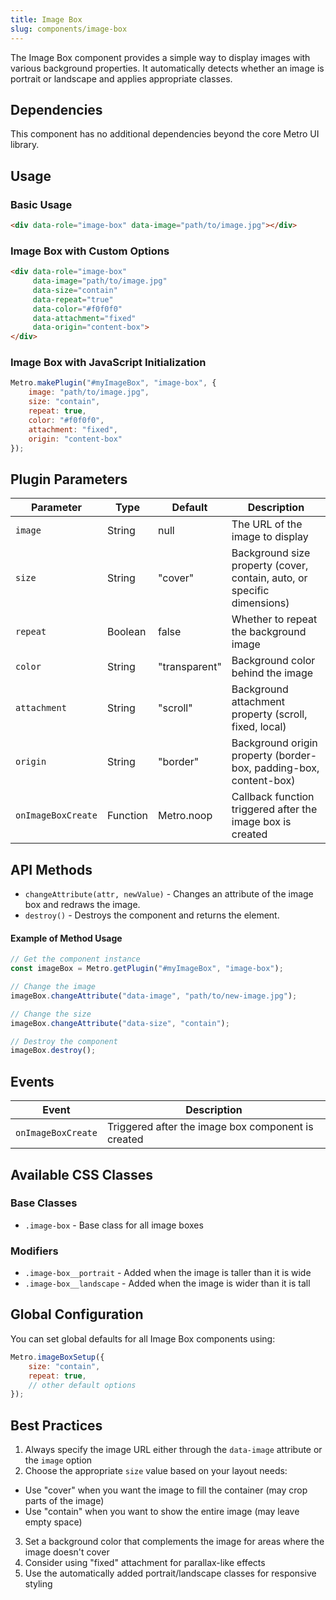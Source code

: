 ```yaml
---
title: Image Box
slug: components/image-box
---
```


The Image Box component provides a simple way to display images with various background properties. It automatically detects whether an image is portrait or landscape and applies appropriate classes.

## Dependencies

This component has no additional dependencies beyond the core Metro UI library.

## Usage

### Basic Usage

```html
<div data-role="image-box" data-image="path/to/image.jpg"></div>
```

### Image Box with Custom Options

```html
<div data-role="image-box" 
     data-image="path/to/image.jpg"
     data-size="contain"
     data-repeat="true"
     data-color="#f0f0f0"
     data-attachment="fixed"
     data-origin="content-box">
</div>
```

### Image Box with JavaScript Initialization

```javascript
Metro.makePlugin("#myImageBox", "image-box", {
    image: "path/to/image.jpg",
    size: "contain",
    repeat: true,
    color: "#f0f0f0",
    attachment: "fixed",
    origin: "content-box"
});
```

## Plugin Parameters

| Parameter | Type | Default | Description |
| --------- | ---- | ------- | ----------- |
| `image` | String | null | The URL of the image to display |
| `size` | String | "cover" | Background size property (cover, contain, auto, or specific dimensions) |
| `repeat` | Boolean | false | Whether to repeat the background image |
| `color` | String | "transparent" | Background color behind the image |
| `attachment` | String | "scroll" | Background attachment property (scroll, fixed, local) |
| `origin` | String | "border" | Background origin property (border-box, padding-box, content-box) |
| `onImageBoxCreate` | Function | Metro.noop | Callback function triggered after the image box is created |

## API Methods

+ `changeAttribute(attr, newValue)` - Changes an attribute of the image box and redraws the image.
+ `destroy()` - Destroys the component and returns the element.

#### Example of Method Usage

```javascript
// Get the component instance
const imageBox = Metro.getPlugin("#myImageBox", "image-box");

// Change the image
imageBox.changeAttribute("data-image", "path/to/new-image.jpg");

// Change the size
imageBox.changeAttribute("data-size", "contain");

// Destroy the component
imageBox.destroy();
```

## Events

| Event | Description |
| ----- | ----------- |
| `onImageBoxCreate` | Triggered after the image box component is created |

## Available CSS Classes

### Base Classes
- `.image-box` - Base class for all image boxes

### Modifiers
- `.image-box__portrait` - Added when the image is taller than it is wide
- `.image-box__landscape` - Added when the image is wider than it is tall

## Global Configuration

You can set global defaults for all Image Box components using:

```javascript
Metro.imageBoxSetup({
    size: "contain",
    repeat: true,
    // other default options
});
```

## Best Practices

1. Always specify the image URL either through the `data-image` attribute or the `image` option
2. Choose the appropriate `size` value based on your layout needs:
- Use "cover" when you want the image to fill the container (may crop parts of the image)
- Use "contain" when you want to show the entire image (may leave empty space)
3. Set a background color that complements the image for areas where the image doesn't cover
4. Consider using "fixed" attachment for parallax-like effects
5. Use the automatically added portrait/landscape classes for responsive styling